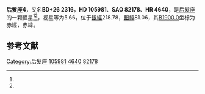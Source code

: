 {{Starbox begin
| name = 后髮座4
}}
{{Starbox observe
| epoch = [[J2000.0|J2000.0]]
| constell = [[后髮座|后髮座]]<ref name=SIMBAD>{{cite web
 | url=http://simbad.u-strasbg.fr/simbad/sim-id?Ident=HR+4640
 | title=Pulsating variable Star
 | publisher=Centre de Données astronomiques de Strasbourg
 | work=SIMBAD
 | accessdate=2012-07-13
 | archive-date=2019-09-30
 | archive-url=https://web.archive.org/web/20190930102051/http://simbad.u-strasbg.fr/simbad/sim-id?Ident=HR+4640
 | dead-url=no
 }}</ref><ref name=DATA>{{cite web
 | url=http://vizier.u-strasbg.fr/viz-bin/VizieR-5?-out.add=.&-source=5050&-corr=PK=HR&-out.max=9999&HR=4640
 | title=VizieR Detailed Page
 | accessdate=2012-07-13
 | archive-date=2016-03-05
 | archive-url=https://web.archive.org/web/20160305052203/http://vizier.u-strasbg.fr/viz-bin/VizieR-5?-out.add=.&-source=5050&-corr=PK=HR&-out.max=9999&HR=4640
 | dead-url=no
 }}</ref>
| 星官 = 
| ra = {{RA|12|11|51.2}}<ref name=SIMBAD /><ref name=DATA />
| dec = {{DEC|+25|52|13}}<ref name=SIMBAD /><ref name=DATA />
| appmag_v = 5.66<ref name=SIMBAD /><ref name=DATA />
}}
{{Starbox character
| class = K4III<ref name=SIMBAD /><ref name=DATA />
| b-v = 1.41<ref name=SIMBAD /><ref name=DATA />
| u-b = 1.61<ref name=SIMBAD /><ref name=DATA />
| r-i = <ref name=SIMBAD /><ref name=DATA />
| variable = 
}}
{{Starbox astrometry
| radial_v = 1.61
| prop_mo_ra = 22
| parallax = 
| p_error = 
}}
{{Starbox catalog
| names =BD+26 2316，[[SAO星表|SAO]] 82178，[[HD星表|HD]] 105981，[[HR星表|HR]] 4640}}
{{Starbox reference |Simbad=HR+4640}}
{{Starbox end}}

'''后髮座4'''，又名'''BD+26 2316'''，'''HD 105981'''、'''SAO 82178'''、'''HR 4640'''，是[[后髮座|后髮座]]的一颗恒星<ref name=SIMBAD /><ref name=DATA />，视星等为5.66，位于[[銀道座標系|銀經]]218.78，[[銀道座標系|銀緯]]81.06，其[[B1900.0|B1900.0]]坐标为赤經{{RA|12|6|46.7}}，赤緯{{DEC|+26|81.06|39}}。

== 参考文献 ==
{{reflist}}

{{star-stub}}

{{后髮座恒星}}
[[Category:后髮座|Category:后髮座]]
[[Category:HD和HDE天體|105981]]
[[Category:HR天體|4640]]
[[Category:SAO天體|82178]]